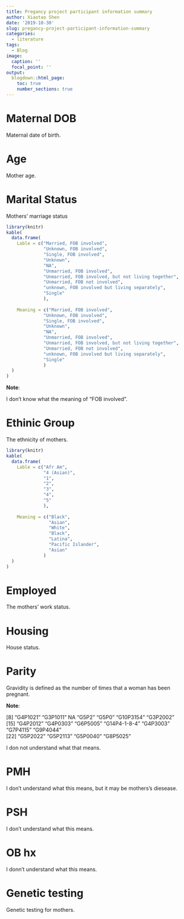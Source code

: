 ---
title: Pregancy project participant information summary
author: Xiaotao Shen
date: '2019-10-30'
slug: pregancy-project-participant-information-summary
categories:
  - literature
tags:
  - Blog
image:
  caption: ''
  focal_point: ''
output:
  blogdown::html_page:
    toc: true
    number_sections: true
---

# Maternal DOB

Maternal date of birth.

# Age

Mother age.

# Marital Status

Mothers' marriage status

```{r echo=FALSE, results="asis"}
library(knitr)
kable(
  data.frame(
    Lable = c("Married, FOB involved",
              "Unknown, FOB involved",
              "Single, FOB involved",
              "Unknown",
              "NA",
              "Unmarried, FOB involved",
              "Unmarried, FOB involved, but not living together",
              "Unmarried, FOB not involved",
              "unknown, FOB involved but living separately",
              "Single"
              ),
               
    Meaning = c("Married, FOB involved",
              "Unknown, FOB involved",
              "Single, FOB involved",
              "Unknown",
              "NA",
              "Unmarried, FOB involved",
              "Unmarried, FOB involved, but not living together",
              "Unmarried, FOB not involved",
              "unknown, FOB involved but living separately",
              "Single"
              )
  )
)
```


**Note**:
  
I don't know what the meaning of "FOB involved".

# Ethinic Group

The ethnicity of mothers.

```{r echo=FALSE, results="asis"}
library(knitr)
kable(
  data.frame(
    Lable = c("Afr Am",
              "4 (Asian)",
              "1",
              "2",
              "3",
              "4",
              "5"
              ),
               
    Meaning = c("Black",
                "Asian",
                "White",
                "Black",
                "Latina",
                "Pacific Islander",
                "Asian"
              )
  )
)
```

# Employed

The mothers' work status.

# Housing

House status.

# Parity

Gravidity is defined as the number of times that a woman has been pregnant. 

**Note**:

[8] "G4P1021"     "G3P1011"     NA            "G5P2"        "G5P0"        "G10P3154"    "G3P2002"    
[15] "G4P2012"     "G4P0303"     "G6P5005"     "G14P4-1-8-4" "G4P3003"     "G7P4115"     "G9P4044"    
[22] "G5P2022"     "G5P2113"     "G5P0040"     "G8P5025"  

I don not understand what that means.


# PMH

I don't understand what this means, but it may be mothers's diesease.

# PSH

I don't understand what this means.

# OB hx

I donn't understand what this means.

# Genetic testing

Genetic testing for mothers.

# 








